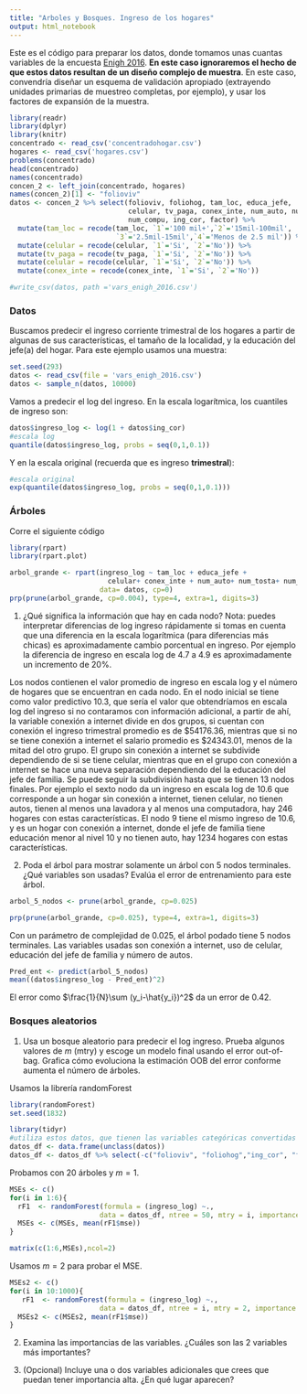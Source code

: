 ```yaml
---
title: "Arboles y Bosques. Ingreso de los hogares"
output: html_notebook
---
```


Este es el código para preparar los datos, donde tomamos unas cuantas
variables de la encuesta [Enigh 2016](http://www.beta.inegi.org.mx/proyectos/enchogares/regulares/enigh/nc/2016/default.html).
**En este caso ignoraremos el hecho de que estos datos resultan de un diseño
complejo de muestra**. En este caso, convendría diseñar un esquema de validación 
apropiado (extrayendo unidades primarias de muestreo completas, por ejemplo), y
usar los factores de expansión de la muestra.

```r
library(readr)
library(dplyr)
library(knitr)
concentrado <- read_csv('concentradohogar.csv')
hogares <- read_csv('hogares.csv')
problems(concentrado)
head(concentrado)
names(concentrado)
concen_2 <- left_join(concentrado, hogares)
names(concen_2)[1] <- "folioviv"
datos <- concen_2 %>% select(folioviv, foliohog, tam_loc, educa_jefe, 
                             celular, tv_paga, conex_inte, num_auto, num_tosta, num_lavad,
                             num_compu, ing_cor, factor) %>%
  mutate(tam_loc = recode(tam_loc, `1`='100 mil+',`2`='15mil-100mil',
                          `3`='2.5mil-15mil',`4`='Menos de 2.5 mil')) %>%
  mutate(celular = recode(celular, `1`='Si', `2`='No')) %>%
  mutate(tv_paga = recode(tv_paga, `1`='Si', `2`='No')) %>%
  mutate(celular = recode(celular, `1`='Si', `2`='No')) %>%
  mutate(conex_inte = recode(conex_inte, `1`='Si', `2`='No')) 

#write_csv(datos, path ='vars_enigh_2016.csv')            
```

### Datos

Buscamos predecir el ingreso corriente trimestral 
de los hogares a partir de algunas de sus
características, el tamaño de la localidad, y la educación del jefe(a) del hogar.
Para este ejemplo usamos una muestra:

```r
set.seed(293)
datos <- read_csv(file = 'vars_enigh_2016.csv')
datos <- sample_n(datos, 10000)
```

Vamos a predecir el log del ingreso. En la escala logarítmica, los
cuantiles de ingreso son:

```r
datos$ingreso_log <- log(1 + datos$ing_cor)
#escala log
quantile(datos$ingreso_log, probs = seq(0,1,0.1))

```

Y en la escala original (recuerda que es ingreso **trimestral**):

```r
#escala original
exp(quantile(datos$ingreso_log, probs = seq(0,1,0.1)))
```

### Árboles

Corre el siguiente código

```r
library(rpart)
library(rpart.plot)

arbol_grande <- rpart(ingreso_log ~ tam_loc + educa_jefe + 
                        celular+ conex_inte + num_auto+ num_tosta+ num_lavad+ num_compu + factor, 
                      data= datos, cp=0)
prp(prune(arbol_grande, cp=0.004), type=4, extra=1, digits=3)
```

1. ¿Qué significa la información que hay en cada nodo? Nota: puedes interpretar diferencias
de log ingreso rápidamente si tomas en cuenta que una diferencia en la escala logarítmica
(para diferencias más chicas) es aproximadamente cambio porcentual en ingreso. Por ejemplo
la diferencia de ingreso en escala log de 4.7 a 4.9 es aproximadamente un incremento
de 20\%. 

Los nodos contienen el valor promedio de ingreso en escala log y el número de hogares que se encuentran en cada nodo.
En el nodo inicial se tiene como valor predictivo 10.3, que sería el valor que obtendríamos en escala log del ingreso si no contaramos con información adicional, a partir de ahí, la variable conexión a internet divide en dos grupos, si cuentan con conexión el ingreso trimestral promedio es de  \$54176.36, mientras que si no se tiene conexión a internet el salario promedio es \$24343.01, menos de la mitad del otro grupo. El grupo sin conexión a internet se subdivide dependiendo de si se tiene celular, mientras que en el grupo con conexión a internet se hace una nueva separación dependiendo del la educación del jefe de familia. Se puede seguir la subdivisión hasta que se tienen 13 nodos finales. Por ejemplo el sexto nodo da un ingreso en escala log de 10.6 que corresponde a un hogar sin conexión a internet, tienen celular, no tienen autos, tienen al menos una lavadora y al menos una computadora, hay 246 hogares con estas características. El nodo 9 tiene el mismo ingreso de 10.6, y es un hogar con conexión a internet, donde el jefe de familia tiene educación menor al nivel 10 y no tienen auto, hay 1234 hogares con estas características. 

2. Poda el árbol para mostrar solamente un árbol con 5 nodos terminales. ¿Qué variables son usadas? Evalúa el  error de entrenamiento para este árbol. 

```r
arbol_5_nodos <- prune(arbol_grande, cp=0.025)

prp(prune(arbol_grande, cp=0.025), type=4, extra=1, digits=3)

```
Con un parámetro de complejidad de 0.025, el árbol podado tiene 5 nodos terminales. Las variables usadas son conexión a internet, uso de celular, educación del jefe de familia y número de autos.

```r
Pred_ent <- predict(arbol_5_nodos)
mean((datos$ingreso_log - Pred_ent)^2)
```
El error como $\frac{1}{N}\sum (y_i-\hat{y_i})^2$ da un error de 0.42.

### Bosques aleatorios

1. Usa un bosque aleatorio para predecir el log ingreso. Prueba algunos valores
de $m$ (mtry) y escoge un modelo final usando el error out-of-bag. Grafica
cómo evoluciona la estimación OOB del error conforme aumenta el número de árboles.


Usamos la librería randomForest

```r
library(randomForest)
set.seed(1832)
```

```r
library(tidyr)
#utiliza estos datos, que tienen las variables categóricas convertidas a factores.
datos_df <- data.frame(unclass(datos))
datos_df <- datos_df %>% select(-c("folioviv", "foliohog","ing_cor", "factor"))

```


Probamos con 20 árboles y $m=1$.

```r
MSEs <- c()
for(i in 1:6){
  rF1  <- randomForest(formula = (ingreso_log) ~.,
                      data = datos_df, ntree = 50, mtry = i, importance = TRUE) 
  MSEs <- c(MSEs, mean(rF1$mse))
}

matrix(c(1:6,MSEs),ncol=2)
```
Usamos $m=2$ para probar el MSE.

```r
MSEs2 <- c()
for(i in 10:1000){
   rF1  <- randomForest(formula = (ingreso_log) ~.,
                      data = datos_df, ntree = i, mtry = 2, importance = TRUE) 
  MSEs2 <- c(MSEs2, mean(rF1$mse))
}
```


2. Examina las importancias de las variables. ¿Cuáles son las 2 variables más importantes? 

3. (Opcional) Incluye una o dos variables adicionales que crees que puedan tener importancia alta. ¿En qué lugar aparecen?

